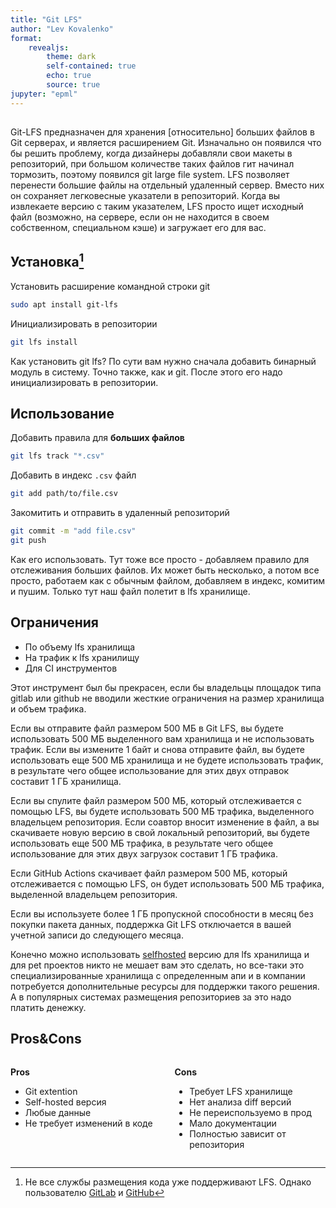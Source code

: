 ```yaml
---
title: "Git LFS"
author: "Lev Kovalenko"
format: 
    revealjs: 
        theme: dark
        self-contained: true
        echo: true
        source: true
jupyter: "epml"
---
```


## {background-image="images/git-lfs.jpg" background-size="80%"}

::: {.notes}
Git-LFS предназначен для хранения [относительно] больших файлов в Git серверах, и является расширением Git. Изначально он появился что бы решить проблему, когда дизайнеры добавляли свои макеты в репозиторий, при большом количестве таких файлов гит начинал тормозить, поэтому появился git large file system. LFS позволяет перенести большие файлы на отдельный удаленный сервер. Вместо них он сохраняет легковесные указатели в репозиторий. Когда вы извлекаете версию с таким указателем, LFS просто ищет исходный файл (возможно, на сервере, если он не находится в своем собственном, специальном кэше) и загружает его для вас.
:::

## Установка^[Не все службы размещения кода уже поддерживают LFS. Однако пользователю [GitLab](https://about.gitlab.com/blog/2015/11/23/announcing-git-lfs-support-in-gitlab/) и [GitHub](https://docs.github.com/en/repositories/working-with-files/managing-large-files/configuring-git-large-file-storage)]

Установить расширение командной строки git
```sh
sudo apt install git-lfs
```

Инициализировать в репозитории
```sh
git lfs install
```

::: {.notes}
Как установить git lfs? По сути вам нужно сначала добавить бинарный модуль в систему. Точно также, как и git. После этого его надо инициализировать в репозитории.
:::

## Использование

Добавить правила для **больших файлов**
```sh
git lfs track "*.csv"
```
Добавить в индекс `.csv` файл
```sh
git add path/to/file.csv
```
Закомитить и отправить в удаленный репозиторий
```sh
git commit -m "add file.csv"
git push
```

::: {.notes}
Как его использовать. Тут тоже все просто - добавляем правило для отслеживания больших файлов. Их может быть несколько, а потом все просто, работаем как с обычным файлом, добавляем в индекс, комитим и пушим. Только тут наш файл полетит в lfs хранилище.
:::

## Ограничения

- По объему lfs хранилища
- На трафик к lfs хранилищу
- Для CI инструментов

::: {.notes}
Этот инструмент был бы прекрасен, если бы владельцы площадок типа gitlab или github не вводили жесткие ограничения на размер хранилища и объем трафика.

Если вы отправите файл размером 500 МБ в Git LFS, вы будете использовать 500 МБ выделенного вам хранилища и не использовать трафик. Если вы измените 1 байт и снова отправите файл, вы будете использовать еще 500 МБ хранилища и не будете использовать трафик, в результате чего общее использование для этих двух отправок составит 1 ГБ хранилища.

Если вы спулите файл размером 500 МБ, который отслеживается с помощью LFS, вы будете использовать 500 МБ трафика, выделенного владельцем репозитория. Если соавтор вносит изменение в файл, а вы скачиваете новую версию в свой локальный репозиторий, вы будете использовать еще 500 МБ трафика, в результате чего общее использование для этих двух загрузок составит 1 ГБ трафика.

Если GitHub Actions скачивает файл размером 500 МБ, который отслеживается с помощью LFS, он будет использовать 500 МБ трафика, выделенной владельцем репозитория.

Если вы используете более 1 ГБ пропускной способности в месяц без покупки пакета данных, поддержка Git LFS отключается в вашей учетной записи до следующего месяца.

Конечно можно использовать [selfhosted](https://github.com/git-lfs/git-lfs/wiki/Implementations) версию для lfs хранилища и для pet проектов никто не мешает вам это сделать, но все-таки это специализированные хранилища с определенным апи и в компании потребуется дополнительные ресурсы для поддержки такого решения. А в популярных системах размещения репозиториев за это надо платить денежку.
:::

## Pros&Cons

:::: {.columns}
 
::: {.column width="50%"}
**Pros**
 
- Git extention
- Self-hosted версия
- Любые данные
- Не требует изменений в коде
 
:::
 
::: {.column width="50%"}
**Cons**
 
- Требует LFS хранилище
- Нет анализа diff версий
- Не переиспользуемо в прод
- Мало документации
- Полностью зависит от репозитория
 
:::
::::
